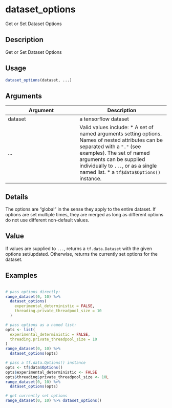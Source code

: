 # dataset_options


Get or Set Dataset Options




## Description

Get or Set Dataset Options





## Usage
```r
dataset_options(dataset, ...)
```




## Arguments


Argument      |Description
------------- |----------------
dataset | a tensorflow dataset
... | Valid values include:   *  A set of named arguments setting options. Names of nested attributes can be separated with a `"."` (see examples). The set of named arguments can be supplied individually to `...`, or as a single named list.  *  a `tf$data$Options()` instance.




## Details

The options are "global" in the sense they apply to the entire
dataset. If options are set multiple times, they are merged as long as
different options do not use different non-default values.





## Value

If values are supplied to ``...``, returns a ``tf.data.Dataset`` with the
given options set/updated. Otherwise, returns the currently set options for
the dataset.





## Examples

```r

# pass options directly:
range_dataset(0, 10) %>%
  dataset_options(
    experimental_deterministic = FALSE,
    threading.private_threadpool_size = 10
  )

# pass options as a named list:
opts <- list(
  experimental_deterministic = FALSE,
  threading.private_threadpool_size = 10
)
range_dataset(0, 10) %>%
  dataset_options(opts)

# pass a tf.data.Options() instance
opts <- tf$data$Options()
opts$experimental_deterministic <- FALSE
opts$threading$private_threadpool_size <- 10L
range_dataset(0, 10) %>%
  dataset_options(opts)

# get currently set options
range_dataset(0, 10) %>% dataset_options()

```




